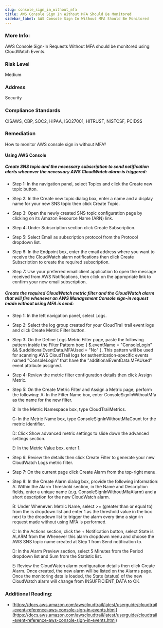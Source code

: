 ```yaml
---
slug: console_sign_in_without_mfa
title: AWS Console Sign In Without MFA Should Be Monitored
sidebar_label: AWS Console Sign In Without MFA Should Be Monitored
---
```


### More Info:

AWS Console Sign-In Requests Without MFA should be monitored using CloudWatch Events.

### Risk Level

Medium

### Address

Security

### Compliance Standards

CISAWS, CBP, SOC2, HIPAA, ISO27001, HITRUST, NISTCSF, PCIDSS

### Remediation

How to monitor AWS console sign in without MFA?

#### Using AWS Console

##### Create SNS topic and the necessary subscription to send notification alerts whenever the necessary AWS CloudWatch alarm is triggered:

- Step 1: In the navigation panel, select Topics and click the Create new topic button.

- Step 2: In the Create new topic dialog box, enter a name and a display name for your new SNS topic then click Create Topic.

- Step 3: Open the newly created SNS topic configuration page by clicking on its Amazon Resource Name (ARN) link.

- Step 4: Under Subscription section click Create Subscription.

- Step 5: Select Email as subscription protocol from the Protocol dropdown list.

- Step 6: In the Endpoint box, enter the email address where you want to receive the CloudWatch alarm notifications then click Create Subscription to create the required subscription.

- Step 7: Use your preferred email client application to open the message received from AWS Notifications, then click on the appropriate link to confirm your new email subscription.

##### Create the required CloudWatch metric filter and the CloudWatch alarm that will fire whenever an AWS Management Console sign-in request made without using MFA is send:

- Step 1: In the left navigation panel, select Logs.

- Step 2: Select the log group created for your CloudTrail trail event logs and click Create Metric Filter button.

- Step 3: On the Define Logs Metric Filter page, paste the following pattern inside the Filter Pattern box: \{ $.eventName = "ConsoleLogin" && $.additionalEventData.MFAUsed = "No" \}. This pattern will be used for scanning AWS CloudTrail logs for authentication-specific events named "ConsoleLogin" that have the "additionalEventData.MFAUsed" event attribute assigned.

- Step 4: Review the metric filter configuration details then click Assign Metric.

- Step 5: On the Create Metric Filter and Assign a Metric page, perform the following:
  A: In the Filter Name box, enter ConsoleSignInWithoutMfa as the name for the new filter.

  B: In the Metric Namespace box, type CloudTrailMetrics.

  C: In the Metric Name box, type ConsoleSignInWithoutMfaCount for the metric identifier.

  D: Click Show advanced metric settings to slide down the advanced settings section.

  E: In the Metric Value box, enter 1.

- Step 6: Review the details then click Create Filter to generate your new CloudWatch Logs metric filter.

- Step 7: On the current page click Create Alarm from the top-right menu.

- Step 8: In the Create Alarm dialog box, provide the following information:
  A: Within the Alarm Threshold section, in the Name and Description fields, enter a unique name (e.g. ConsoleSignInWithoutMfaAlarm) and a short description for the new CloudWatch alarm.

  B: Under Whenever: Metric Name, select >= (greater than or equal to) from the is dropdown list and enter 1 as the threshold value in the box next to the dropdown list to trigger the alarm every time a sign-in request made without using MFA is performed.

  C: In the Actions section, click the + Notification button, select State is ALARM from the Whenever this alarm dropdown menu and choose the AWS SNS topic name created at Step 1 from Send notification to.

  D: In the Alarm Preview section, select 5 Minutes from the Period dropdown list and Sum from the Statistic list.

  E: Review the CloudWatch alarm configuration details then click Create Alarm. Once created, the new alarm will be listed on the Alarms page. Once the monitoring data is loaded, the State (status) of the new CloudWatch alarm will change from INSUFFICIENT_DATA to OK.


### Additional Reading:

- [https://docs.aws.amazon.com/awscloudtrail/latest/userguide/cloudtrail-event-reference-aws-console-sign-in-events.html](https://docs.aws.amazon.com/awscloudtrail/latest/userguide/cloudtrail-event-reference-aws-console-sign-in-events.html) 

